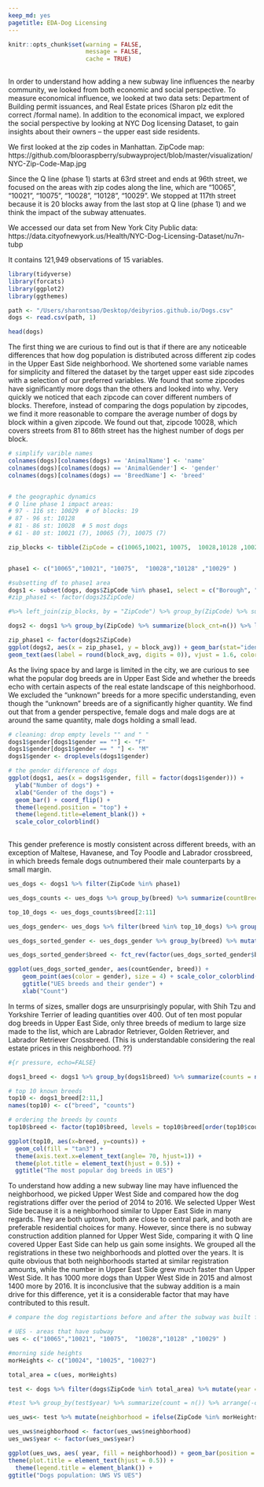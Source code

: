 ```yaml
---
keep_md: yes
pagetitle: EDA-Dog Licensing 
---
```

```r
knitr::opts_chunk$set(warning = FALSE,
                      message = FALSE, 
                      cache = TRUE)
       
```

In order to understand how adding a new subway line influences the nearby community, we looked from both economic and social perspective. To measure economical influence, we looked at two data sets: Department of Building permit issuances, and Real Estate prices (Sharon plz edit the correct /formal name). In addition to the economical impact, we explored the social perspective by looking at NYC Dog licensing Dataset, to gain insights about their owners – the upper east side residents. 

We first looked at the zip codes in Manhattan. 
ZipCode map:
https://github.com/blooraspberry/subwayproject/blob/master/visualization/NYC-Zip-Code-Map.jpg

Since the Q line (phase 1) starts at 63rd street and ends at 96th street, we focused on the areas with zip codes along the line, which are "10065", "10021", "10075",  "10028", "10128", "10029". We stopped at 117th street because it is 20 blocks away from the last stop at Q line (phase 1) and we think the impact of the subway attenuates. 

We accessed our data set from New York City Public data: 
https://data.cityofnewyork.us/Health/NYC-Dog-Licensing-Dataset/nu7n-tubp

It contains 121,949 observations of 15 variables.

```r

library(tidyverse)
library(forcats)
library(ggplot2)
library(ggthemes)

path <- "/Users/sharontsao/Desktop/deibyrios.github.io/Dogs.csv"
dogs <- read.csv(path, 1)

head(dogs)

```


The first thing we are curious to find out is that if there are any noticeable differences that how dog population is distributed across different zip codes in the Upper East Side neighborhood. We shortened some variable names for simplicity and filtered the dataset by the target upper east side zipcodes with a selection of our preferred variables. We found that some zipcodes have significantly more dogs than the others and looked into why. Very quickly we noticed that each zipcode can cover different numbers of blocks. Therefore, instead of comparing the dogs population by zipcodes, we find it more reasonable to compare the average number of dogs by block within a given zipcode. We found out that, zipcode 10028, which covers streets from 81 to 86th street has the highest number of dogs per block. 


```r

# simplify varible names 
colnames(dogs)[colnames(dogs) == 'AnimalName'] <- 'name'
colnames(dogs)[colnames(dogs) == 'AnimalGender'] <- 'gender'
colnames(dogs)[colnames(dogs) == 'BreedName'] <- 'breed'


# the geographic dynamics
# Q line phase 1 impact areas: 
# 97 - 116 st: 10029  # of blocks: 19
# 87 - 96 st: 10128  
# 81 - 86 st: 10028  # 5 most dogs
# 61 - 80 st: 10021 (7), 10065 (7), 10075 (7)  

zip_blocks <- tibble(ZipCode = c(10065,10021, 10075,  10028,10128 ,10029), nBlocks = c(7, 7, 7, 5, 9, 19))


phase1 <- c("10065","10021", "10075",  "10028","10128" ,"10029" ) 

#subsetting df to phase1 area 
dogs1 <- subset(dogs, dogs$ZipCode %in% phase1, select = c("Borough", "ZipCode", "breed", "gender","LicenseIssuedDate", "LicenseExpiredDate"))
#zip_phase1 <- factor(dogs2$ZipCode)

#%>% left_join(zip_blocks, by = "ZipCode") %>% group_by(ZipCode) %>% summarize(block_avg=n()/max(nBlocks)) 

dogs2 <- dogs1 %>% group_by(ZipCode) %>% summarize(block_cnt=n()) %>% left_join(zip_blocks, by = "ZipCode") %>% mutate(block_avg = block_cnt/nBlocks)

zip_phase1 <- factor(dogs2$ZipCode)
ggplot(dogs2, aes(x = zip_phase1, y = block_avg)) + geom_bar(stat="identity") +
geom_text(aes(label = round(block_avg, digits = 0)), vjust = 1.6, color = "white", size = 3.5) + theme_minimal() + scale_color_colorblind()

```


As the living space by and large is limited in the city, we are curious to see what the popular dog breeds are in Upper East Side and whether the breeds echo with certain aspects of the real estate landscape of this neighborhood. We excluded the “unknown” breeds for a more specific understanding, even though the “unknown” breeds are of a significantly higher quantity. We find out that from a gender perspective, female dogs and male dogs are at around the same quantity, male dogs holding a small lead. 

 

```r

# cleaning: drop empty levels "" and " "
dogs1$gender[dogs1$gender == ""] <- "F"
dogs1$gender[dogs1$gender == " "] <- "M"
dogs1$gender <- droplevels(dogs1$gender)

# the gender difference of dogs 
ggplot(dogs1, aes(x = dogs1$gender, fill = factor(dogs1$gender))) + 
  ylab("Number of dogs") + 
  xlab("Gender of the dogs") + 
  geom_bar() + coord_flip() +
  theme(legend.position = "top") +
  theme(legend.title=element_blank()) +
  scale_color_colorblind()
 

```



This gender preference is mostly consistent across different breeds, with an exception of Maltese, Havanese, and Toy Poodle and Labrador crossbreed, in which breeds female dogs outnumbered their male counterparts by a small margin.


```r

ues_dogs <- dogs1 %>% filter(ZipCode %in% phase1) 

ues_dogs_counts <- ues_dogs %>% group_by(breed) %>% summarize(countBreed = n()) %>% arrange(-countBreed)

top_10_dogs <- ues_dogs_counts$breed[2:11]

ues_dogs_gender<- ues_dogs %>% filter(breed %in% top_10_dogs) %>% group_by(breed, gender) %>% summarize(countGender = n()) %>% select(c(breed, gender, countGender))

ues_dogs_sorted_gender <- ues_dogs_gender %>% group_by(breed) %>% mutate(countBreed = sum(countGender)) %>% ungroup %>% arrange(-countBreed)

ues_dogs_sorted_gender$breed <- fct_rev(factor(ues_dogs_sorted_gender$breed, levels=unique(ues_dogs_sorted_gender$breed)))

ggplot(ues_dogs_sorted_gender, aes(countGender, breed)) +
    geom_point(aes(color = gender), size = 4) + scale_color_colorblind() +
    ggtitle("UES breeds and their gender") +
    xlab("Count")

```


In terms of sizes, smaller dogs are unsurprisingly popular, with Shih Tzu and Yorkshire Terrier of leading quantities over 400. Out of ten most popular dog breeds in Upper East Side, only three breeds of medium to large size made to the list, which are Labrador Retriever, Golden Retriever, and Labrador Retriever Crossbreed. (This is understandable considering the real estate prices in this neighborhood. ??)


```r

#{r pressure, echo=FALSE}

dogs1_breed <- dogs1 %>% group_by(dogs1$breed) %>% summarize(counts = n()) %>% arrange(-counts) 

# top 10 known breeds
top10 <- dogs1_breed[2:11,]
names(top10) <- c("breed", "counts")

# ordering the breeds by counts
top10$breed <- factor(top10$breed, levels = top10$breed[order(top10$counts)])

ggplot(top10, aes(x=breed, y=counts)) + 
  geom_col(fill = "tan3") +
  theme(axis.text.x=element_text(angle= 70, hjust=1)) +
  theme(plot.title = element_text(hjust = 0.5)) +
  ggtitle("The most popular dog breeds in UES")

```

To understand how adding a new subway line may have influenced the neighborhood, we picked Upper West Side and compared how the dog registrations differ over the period of 2014 to 2016. We selected Upper West Side because it is a neighborhood similar to Upper East Side in many regards. They are both uptown, both are close to central park, and both are preferable residential choices for many. However, since there is no subway construction addition planned for Upper West Side, comparing it with Q line covered Upper East Side can help us gain some insights. We grouped all the registrations in these two neighborhoods and plotted over the years. It is quite obvious that both neighborhoods started at similar registration amounts, while the number in Upper East Side grew much faster than Upper West Side. It has 1000 more dogs than Upper West Side in 2015 and almost 1400 more by 2016. It is inconclusive that the subway addition is a main drive for this difference, yet it is a considerable factor that may have contributed to this result. 

```r
# compare the dog registartions before and after the subway was built for the three neighborhoods with subways 

# UES - areas that have subway
ues <- c("10065","10021", "10075",  "10028","10128" ,"10029" ) 

#morning side heights
morHeights <- c("10024", "10025", "10027")

total_area = c(ues, morHeights)

test <- dogs %>% filter(dogs$ZipCode %in% total_area) %>% mutate(year = substring(LicenseIssuedDate,7,10))

#test %>% group_by(test$year) %>% summarize(count = n()) %>% arrange(-count)

ues_uws<- test %>% mutate(neighborhood = ifelse(ZipCode %in% morHeights, "Morningside Heights", "Upper East Side"))

ues_uws$neighborhood <- factor(ues_uws$neighborhood)
ues_uws$year <- factor(ues_uws$year)

ggplot(ues_uws, aes( year, fill = neighborhood)) + geom_bar(position = "dodge")+ 
theme(plot.title = element_text(hjust = 0.5)) +
  theme(legend.title = element_blank()) + 
ggtitle("Dogs population: UWS VS UES")
```




